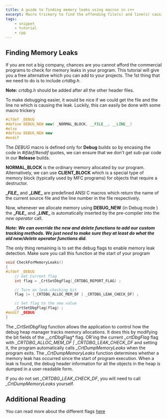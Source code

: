 ```yaml
---
title: A guide to finding memory leaks using macros in c++
excerpt: Macro trickery to find the offending file(s) and line(s) causing Memory Leak(s) without using a commercial program.
tags:
    - snippet
    - tutorial
    - cpp
---
```


## Finding Memory Leaks

If you are not a big company, chances are you cannot afford the commercial programs to check for memory leaks in your program. This tutorial will give you a free alternative which you can add to your projects. The 1st thing that we need to do is to include _crtdbg.h_.

**Note:** _crtdbg.h_ should be added after all the other header files.

To make debugging easier, it would be nice if we could get the file and the line no which is causing the leak. Luckily, this can easily be done with some macro trickery

```cpp
#ifdef _DEBUG
#define DEBUG_NEW new( _NORMAL_BLOCK, __FILE__, __LINE__)
#else
#define DEBUG_NEW new
#endif
```

The _*DEBUG*_ macro is defined only for **Debug** builds so by encasing the code in _#ifdef/#endif_ quotes, we can ensure that we don't get sub-par code in our **Release** builds.

**NORMAL_BLOCK** is the ordinary memory allocated by our program. Alternatively, we can use **CLIENT_BLOCK** which is a special type of memory block (typically used by MFC programs) for objects that require a destructor.

**\__FILE_\_** and **\__LINE_\_** are predefined ANSI C macros which return the name of the current source file and the line number in the file respectively.

Now, whenever we allocate memory using **DEBUG_NEW** (in Debug mode ) the **\__FILE_\_** and **\__LINE_\_** is automatically inserted by the pre-compiler into the _new operator_ call.

**_Note: We can override the new and delete functions to add our custom tracking methods. We just need to make sure they at least do what the old new/delete operator functions did._**

The only thing remaining is to set the debug flags to enable memory leak detection. Make sure you call this function at the start of your program

```cpp
void CheckForMemoryLeaks()
{
#ifdef _DEBUG
    // Get Current flag
    int flag = _CrtSetDbgFlag(_CRTDBG_REPORT_FLAG) ;

    // Turn on leak-checking bit
    flag |= (_CRTDBG_ALLOC_MEM_DF | _CRTDBG_LEAK_CHECK_DF) ;

    // Set flag to the new value
    _CrtSetDbgFlag(flag) ;
#endif _DEBUG
}
```

The _\_CrtSetDbgFlag_ function allows the application to control how the debug heap manager tracks memory allocations. It does this by modifying the bit fields of the \_\_crtDbgFlag\* flag. OR'ing the current _\_crtDbgFlag_ flag with _\_CRTDBG_ALLOC_MEM_DF | \_CRTDBG_LEAK_CHECK_DF_ and setting it, the program automatically calls _\_CrtDumpMemoryLeaks_ when the program exits. The _\_CrtDumpMemoryLeaks_ function determines whether a memory leak has occurred since the start of program execution. When a leak is found, the debug header information for all the objects in the heap is dumped in a user-readable form.

If you do not set _\_CRTDBG_\__LEAK_\__CHECK_\__DF_, you will need to call _\_CrtDumpMemoryLeaks_ yourself.

## Additional Reading

You can read more about the different flags [here](<http://msdn.microsoft.com/en-us/library/5at7yxcs(v=vs.71).aspx>)
